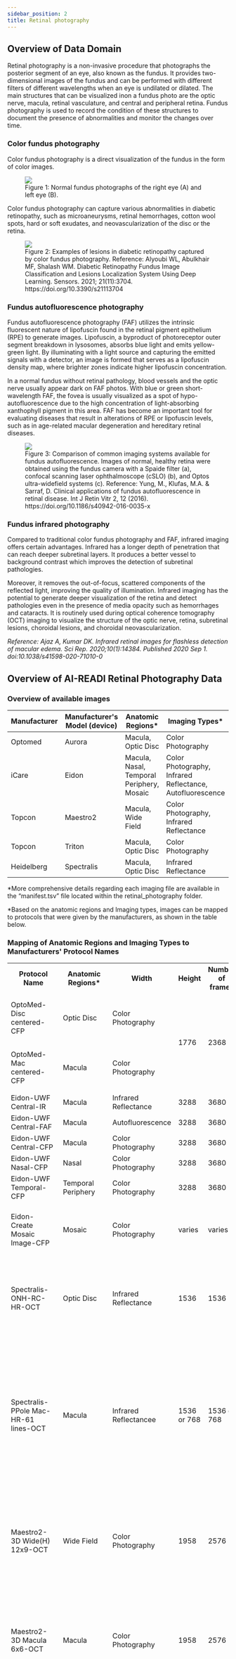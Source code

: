 ```yaml
---
sidebar_position: 2
title: Retinal photography
---
```


## Overview of Data Domain

Retinal photography is a non-invasive procedure that photographs the posterior segment of an eye, also known as the fundus. It provides two-dimensional images of the fundus and can be performed with different filters of different wavelengths when an eye is undilated or dilated. The main structures that can be visualized inon a fundus photo are the optic nerve, macula, retinal vasculature, and central and peripheral retina. Fundus photography is used to record the condition of these structures to document the presence of abnormalities and monitor the changes over time.

### Color fundus photography

Color fundus photography is a direct visualization of the fundus in the form of color images.

<figure>
  <img src="/img/retinal-photography/fig1.png" />
  <figcaption>
    Figure 1: Normal fundus photographs of the right eye (A) and left eye (B).
  </figcaption>
</figure>

Color fundus photography can capture various abnormalities in diabetic retinopathy, such as microaneurysms, retinal hemorrhages, cotton wool spots, hard or soft exudates, and neovascularization of the disc or the retina.

<figure>
  <img src="/img/retinal-photography/fig2.png" />
  <figcaption>
    Figure 2: Examples of lesions in diabetic retinopathy captured by color fundus photography.
    Reference: Alyoubi WL, Abulkhair MF, Shalash WM. Diabetic Retinopathy Fundus Image
    Classification and Lesions Localization System Using Deep Learning. Sensors. 2021; 21(11):3704.
    https://doi.org/10.3390/s21113704
  </figcaption>
</figure>

### Fundus autofluorescence photography

Fundus autofluorescence photography (FAF) utilizes the intrinsic fluorescent nature of lipofuscin found in the retinal pigment epithelium (RPE) to generate images. Lipofuscin, a byproduct of photoreceptor outer segment breakdown in lysosomes, absorbs blue light and emits yellow-green light. By illuminating with a light source and capturing the emitted signals with a detector, an image is formed that serves as a lipofuscin density map, where brighter zones indicate higher lipofuscin concentration.

In a normal fundus without retinal pathology, blood vessels and the optic nerve usually appear dark on FAF photos. With blue or green short-wavelength FAF, the fovea is usually visualized as a spot of hypo-autofluorescence due to the high concentration of light-absorbing xanthophyll pigment in this area. FAF has become an important tool for evaluating diseases that result in alterations of RPE or lipofuscin levels, such as in age-related macular degeneration and hereditary retinal diseases.

<figure>
  <img src="/img/retinal-photography/fig3.jpg" />
  <figcaption>
    Figure 3: Comparison of common imaging systems available for fundus autofluorescence. Images of
    normal, healthy retina were obtained using the fundus camera with a Spaide filter (a), confocal
    scanning laser ophthalmoscope (cSLO) (b), and Optos ultra-widefield systems (c). Reference:
    Yung, M., Klufas, M.A. & Sarraf, D. Clinical applications of fundus autofluorescence in retinal
    disease. Int J Retin Vitr 2, 12 (2016). https://doi.org/10.1186/s40942-016-0035-x
  </figcaption>
</figure>

### Fundus infrared photography

Compared to traditional color fundus photography and FAF, infrared imaging offers certain advantages. Infrared has a longer depth of penetration that can reach deeper subretinal layers. It produces a better vessel to background contrast which improves the detection of subretinal pathologies.

Moreover, it removes the out-of-focus, scattered components of the reflected light, improving the quality of illumination. Infrared imaging has the potential to generate deeper visualization of the retina and detect pathologies even in the presence of media opacity such as hemorrhages and cataracts. It is routinely used during optical coherence tomography (OCT) imaging to visualize the structure of the optic nerve, retina, subretinal lesions, choroidal lesions, and choroidal neovascularization.

_Reference: Ajaz A, Kumar DK. Infrared retinal images for flashless detection of macular edema. Sci Rep. 2020;10(1):14384. Published 2020 Sep 1. doi:10.1038/s41598-020-71010-0_

## Overview of AI-READI Retinal Photography Data

### Overview of available images

| Manufacturer | Manufacturer's Model (device) | Anatomic Regions\*                        | Imaging Types\*                                           | Dilation |
| ------------ | ----------------------------- | ----------------------------------------- | --------------------------------------------------------- | -------- |
| Optomed      | Aurora                        | Macula, Optic Disc                        | Color Photography                                         | No       |
| iCare        | Eidon                         | Macula, Nasal, Temporal Periphery, Mosaic | Color Photography, Infrared Reflectance, Autofluorescence | Yes      |
| Topcon       | Maestro2                      | Macula, Wide Field                        | Color Photography, Infrared Reflectance                   | Yes      |
| Topcon       | Triton                        | Macula, Optic Disc                        | Color Photography                                         | Yes      |
| Heidelberg   | Spectralis                    | Macula, Optic Disc                        | Infrared Reflectance                                      | Yes      |

\*More comprehensive details regarding each imaging file are available in the “manifest.tsv” file located within the retinal_photography folder.

\*Based on the anatomic regions and Imaging types, images can be mapped to protocols that were given by the manufacturers, as shown in the table below.

### Mapping of Anatomic Regions and Imaging Types to Manufacturers' Protocol Names

<table>
  <tr>
    <th> Protocol Name</th>
    <th> Anatomic Regions*</th>
    <th> Width</th>
    <th> Height</th>
    <th> Number of frames</th>
    <th> Notes</th>
  </tr>
  <tr>
    <td> OptoMed-Disc centered-CFP</td>
    <td> Optic Disc</td>
    <td>Color Photography</td>
    <td rowSpan="2">1776</td>
    <td rowSpan="2"> 2368</td>
    <td rowSpan="2">
      One can differentiate between these two protocols by visually confirming the images where they
      were centered
    </td>
  </tr>
  <tr>
    <td> OptoMed-Mac centered-CFP </td>
    <td> Macula</td>
    <td> Color Photography </td>
  </tr>
  <tr>
    <td>Eidon-UWF Central-IR </td>
    <td>Macula </td>
    <td>Infrared Reflectance</td>
    <td>3288</td>
    <td> 3680</td>
    <td> </td>
  </tr>
  <tr>
    <td> Eidon-UWF Central-FAF </td>
    <td> Macula </td>
    <td>Autofluorescence</td>
    <td>3288</td>
    <td>3680 </td>
    <td> </td>
  </tr>
  <tr>
    <td> Eidon-UWF Central-CFP </td>
    <td> Macula </td>
    <td>Color Photography</td>
    <td>3288</td>
    <td>3680 </td>
    <td> </td>
  </tr>
  <tr>
    <td> Eidon-UWF Nasal-CFP </td>
    <td>Nasal </td>
    <td>Color Photography</td>
    <td>3288</td>
    <td>3680 </td>
    <td> </td>
  </tr>
  <tr>
    <td> Eidon-UWF Temporal-CFP</td>
    <td>Temporal Periphery </td>
    <td>Color Photography</td>
    <td>3288</td>
    <td>3680 </td>
    <td> </td>
  </tr>
  <tr>
    <td> Eidon-Create Mosaic Image-CFP </td>
    <td> Mosaic</td>
    <td>Color Photography</td>
    <td>varies</td>
    <td>varies</td>
    <td>Mosaic images are larger images created by multiple images.</td>
  </tr>
  <tr>
    <td>Spectralis-ONH-RC-HR-OCT </td>
    <td> Optic Disc</td>
    <td>Infrared Reflectance</td>
    <td> 1536</td>
    <td>1536 </td>
    <td>
      IR images are from OCT scans. This OCT protocol produces OCT B scans and associated IR scans.
    </td>
  </tr>
  <tr>
    <td>Spectralis-PPole Mac-HR-61 lines-OCT </td>
    <td> Macula</td>
    <td>Infrared Reflectancee</td>
    <td> 1536 or 768</td>
    <td>1536 or 768 </td>
    <td>
      IR images are from OCT scans. This OCT protocol produces OCT B scans and associated IR scans.
      Two versions of the protocols were used for the pilot but in the future 1536, and 1536 will be
      used.
    </td>
  </tr>
  <tr>
    <td>Maestro2-3D Wide(H) 12x9-OCT </td>
    <td> Wide Field</td>
    <td>Color Photography</td>
    <td>1958</td>
    <td>2576 </td>
    <td>
      Color fundus scans are from OCT scans. This OCT protocol produces OCT B scans and associated
      color fundus scans.
    </td>
  </tr>
  <tr>
    <td>Maestro2-3D Macula 6x6-OCT </td>
    <td> Macula</td>
    <td>Color Photography</td>
    <td>1958</td>
    <td>2576 </td>
    <td>
      Color fundus scans are from OCT scans. This OCT protocol produces OCT B scans and associated
      color fundus scans.
    </td>
  </tr>
  <tr>
    <td>Maestro2-Mac 6x6-360x360-(rep3)-OCTA </td>
    <td>Optic Disc </td>
    <td>Color Photography</td>
    <td>480</td>
    <td>640 </td>
    <td>
      IR images are from OCTA scans. This OCTA protocol produces flow cube scans, segmentation
      scans, en face scans, OCT B scans, and associated IR scans. 6 files have different dimensions
      of 1958 (height), 2576 (width) and they are in color due to a change in imaging method.
    </td>
  </tr>
  <tr>
    <td>Triton-3D(H)+Radial 12x9-OCT </td>
    <td>Macula, 6 x 6</td>
    <td>Color Photography</td>
    <td>1934</td>
    <td>2576 </td>
    <td>
      Color fundus scans are from OCT scans. This OCT protocol produces OCT B scans and associated
      color fundus scans.
    </td>
  </tr>
  <tr>
    <td>Triton-Macula 6x6-OCTA </td>
    <td>Macula, 12 x 12</td>
    <td>Color Photography</td>
    <td>1934</td>
    <td>2576 </td>
    <td>
      Color fundus scans are from OCTA scans. This OCTA protocol produces flow cube scans,
      segmentation scans, en face scans, OCT B scans, and associated color fundus scans.
    </td>
  </tr>
  <tr>
    <td>Triton-Macula 12x12-OCTA </td>
    <td>Color Photography</td>
    <td>Color Photography</td>
    <td>1934</td>
    <td>2576 </td>
    <td>
      Color fundus scans are from OCTA scans. This OCTA protocol produces flow cube scans,
      segmentation scans, en face scans, OCT B scans, and associated color fundus scans.
    </td>
  </tr>
</table>

\* More information on individual files, please refer to manifest.csv within the retinal_photography folder

\* Note that all color photographs' photometric interpretation is YBR (YBR_FULL_422), which is primarily used with JPEG compressed bit streams or pixel data in an uncompressed format. This was defined by the manufacturers. To view color photographs in RGB using pydicom, please consider using their convert_color_space function (from YBR_FULL to RGB). They are automatically shown in intended color when using a viewer like MicroDicom.

\* Note that retinal photographs from Spectralis, Maestro2, and Triton are associated with OCT or OCTA scans.

\* Note that there are 6 color fundus photos generated from Maestro2-Mac 6x6-360x360-(rep3)-OCTA although the majority of them are IR images due to a change in methods. These photos are located with the IR images to organize files consistently based on the protocols.

CFP - Color fundus photo, IR - Infrared reflectance, OCT - Optical coherence tomography, OCTA - Optical Coherence Tomography Angiography, UWF - Ultra-widefield

## Example Images

### Color fundus photographs of diabetic retinopathy acquired with the hand-held Optomed Aurora fundus camera.

<figure>
  <img src="/img/retinal-photography/fig4.jpg" />
  <figcaption>
    Figure 4: Fundus photographs (50°) of patients with (a) and without (b) signs of diabetic
    retinopathy acquired with the hand-held Optomed Aurora fundus camera. Reference: Lupidi M,
    Danieli L, Fruttini D, et al. Artificial intelligence in diabetic retinopathy screening:
    clinical assessment using handheld fundus camera in a real-life setting. Acta Diabetol.
    2023;60(8):1083-1088. doi:10.1007/s00592-023-02104-0.
  </figcaption>
</figure>

### Color fundus photographs of diabetic retinopathy

<figure>
  <img src="/img/retinal-photography/fig5.jpg" />
  <figcaption>
    Figure 5: Color fundus photos show different stages of diabetic retinopathy (DR). (a) No DR. (b)
    Mild non-proliferative DR. (c) Moderate non-proliferative DR. (d) Severe non-proliferative DR.
    (e) Proliferative DR.
  </figcaption>
</figure>

## Data Processing

### File format

The file format is in [DICOM (Digital Imaging and Communications in Medicine)](https://en.wikipedia.org/wiki/DICOM) format which is a technical standard for the digital storage and transmission of medical images and related information.

### Data Standard

For all files in retinal_photography folder, the exported files from the devices were formatted according to the NEMA DICOM standards on [Ophthalmic Photography 8 Bit Image](https://dicom.nema.org/medical/dicom/current/output/html/part03.html#sect_A.41). The detailed information about the tags and values can be found in the hyperlink.
All mandatory modules (M) were included, and within the mandatory modules, the tags that are categorized as [Type 1](https://dicom.nema.org/medical/dicom/current/output/chtml/part05/sect_7.4.html#:~:text=The%20Data%20Element%20Type%20of,only%20mandatory%20under%20certain%20conditions) (Tag and value both needed) and [Type 2](https://dicom.nema.org/medical/dicom/current/output/chtml/part05/sect_7.4.3.html) (Tag needed value can be empty) were evaluated and filled in accordingly.

### File processing

Files were processed to comply with the NEMA DICOM standards on [Ophthalmic Photography 8 Bit Image](https://dicom.nema.org/medical/dicom/current/output/html/part03.html#sect_A.41) by removing, adding, and editing tags and values.

Note that tags that are not listed in [Ophthalmic Photography 8 Bit Image IOD Modules](https://dicom.nema.org/medical/dicom/current/output/html/part03.html#sect_A.41) and did not provide additional information are removed for consistency and clarity.

In addition to ensuring files are NEMA compliant, further processing in the following was done to ensure consistency across the files:

<table>
  <tr>
    <th>DICOM Tag Number </th>
    <th> DICOM Tag Name</th>
    <th> Values</th>
    <th> Action, Rationale</th>
  </tr>
  <tr>
    <td> (0010,0010) </td>
    <td> Patient Name</td>
    <td> Blank</td>
    <td> Removal, Patient information</td>
  </tr>
  <tr>
    <td> (0010,0030) </td>
    <td> Patient Birth Date</td>
    <td> Blank</td>
    <td> Removal, Patient information</td>
  </tr>
  <tr>
    <td> (0010,0040)</td>
    <td> Patient Sex</td>
    <td> A unified value of “M”</td>
    <td> Removal, Patient information removed</td>
  </tr>
  <tr>
    <td>(0008,0090)</td>
    <td>Referring Physician Name </td>
    <td> Blank</td>
    <td> Removal, Unnecessary information and inconsistent across devices</td>
  </tr>
  <tr>
    <td> (0020, 0010)</td>
    <td> Study ID </td>
    <td> Blank </td>
    <td> Removal, Unnecessary information and inconsistent across devices</td>
  </tr>
  <tr>
    <td> (0008, 0050)</td>
    <td> Accession Number </td>
    <td> Blank</td>
    <td> Removal, Unnecessary information and inconsistent across devices</td>
  </tr>
  <tr>
    <td> (0008, 0008)</td>
    <td> Anatomic Region Sequence </td>
    <td>
      e.g., ORIGINAL, PRIMARY, , COLOR ORIGINAL, PRIMARY, , INFRARED ORIGINAL, PRIMARY, ,
      AUTOFLUORESCENCE
    </td>
    <td> Removal, Unnecessary information and inconsistent across devices</td>
  </tr>
  <tr>
    <td> (0020, 0020)</td>
    <td>Patient Orientation</td>
    <td> e.g., L, F </td>
    <td>Harmonized, Consistency</td>
  </tr>
  <tr>
    <td> (0008, 002A)</td>
    <td>Acquisition Date Time </td>
    <td>e.g., 20231011145705</td>
    <td>Harmonized, Consistency</td>
  </tr>
  <tr>
    <td> (0022, 0016)</td>
    <td> Illumination Sequence </td>
    <td>e.g., 410462008, SCT, Fine slit beam direct illumination</td>
    <td rowSpan="3">
      Harmonized, up-to-date information. Based on
      [dicom.nema.org](https://dicom.nema.org/medical/dicom/current/output/chtml/part16/PS3.16.html).
      DICOM PS3.16 2024b - Content Mapping Resource B.DCMR Context Groups (Normative)
    </td>
  </tr>
  <tr>
    <td>(0008, 2218)</td>
    <td> Anatomic Region Sequence</td>
    <td> e.g., 5665001, SCT, Retina </td>
  </tr>
  <tr>
    <td>(0008, 2218)</td>
    <td> Acquisition Device Type Code Sequence</td>
    <td>e.g., 409898007, SCT, Fundus Camera</td>
  </tr>
  <tr>
    <td>(0022, 000D)</td>
    <td> Pupil Dilated</td>
    <td> e.g., YES/NO </td>
    <td> Addition, Missing value</td>
  </tr>
  <tr>
    <td>(0022, 0058)</td>
    <td> Mydriatic Agent Sequence </td>
    <td>e.g., empty</td>
    <td>Addition, Missing tag (tag is needed if Pupil Dilated is YES)</td>
  </tr>
  <tr>
    <td>(0022, 000E)</td>
    <td>Degree Of Dilation</td>
    <td> e.g., empty </td>
    <td> Addition, Missing tag (tag is needed if Pupil Dilated is YES)</td>
  </tr>
  <tr>
    <td>(0028, 0030)</td>
    <td> Pixel Spacing </td>
    <td>e.g., 0.00634, 0.00634</td>
    <td> Addition, Missing value</td>
  </tr>
  <tr>
    <td>(0018, 1030)</td>
    <td>Protocol Name</td>
    <td> e.g., eidon central color retinal photography </td>
    <td>Addition, Better information delivery</td>
  </tr>
</table>

## Metadata Example

| Attribute Name            | Tags         | Attribute Description                                                                    |
| ------------------------- | ------------ | ---------------------------------------------------------------------------------------- |
| Patient ID                | (0010, 0020) | Primary identifier for the patient.                                                      |
| Image Type                | (0008, 0008) | Image identification characteristics.                                                    |
| Manufacturer              | (0008, 0070) | Manufacturer of the device.                                                              |
| Manufacturer's Model Name | (0008, 1090) | Manufacturer's model name of the device.                                                 |
| Image Laterality          | (0020, 0062) | Laterality of object image examined.                                                     |
| Pupil Dilated             | (0022, 000D) | Whether or not the patient's pupils were pharmacologically dilated for this acquisition. |
| Samples Per Pixel         | (0028, 0002) | Number of samples (planes) in this image.                                                |
| Number of Frames          | (0028, 0008) | Number of frames in a Multi-frame Image.                                                 |
| Rows                      | (0028, 0010) | Number of rows in the image.                                                             |
| Columns                   | (0028, 0011) | Number of columns in the image.                                                          |


<BrowserOnly>
  <PageFeedback />
</BrowserOnly>
